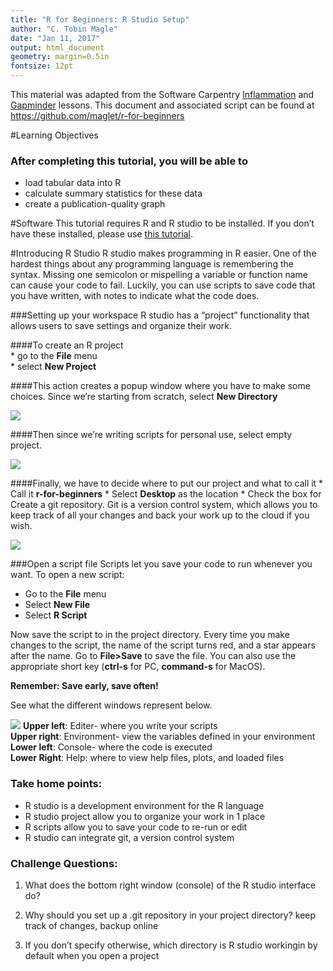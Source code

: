 ```yaml
---
title: "R for Beginners: R Studio Setup"
author: "C. Tobin Magle"
date: "Jan 11, 2017"
output: html_document
geometry: margin=0.5in
fontsize: 12pt
---
```

This material was adapted from the Software Carpentry [Inflammation](http://swcarpentry.github.io/r-novice-inflammation/01-starting-with-data.html) and [Gapminder]("https://raw.githubusercontent.com/swcarpentry/r-novice-gapminder/gh-pages/_episodes_rmd/data/gapminder-FiveYearData.csv") lessons. This document and associated script can be found at
[https://github.com/maglet/r-for-beginners](https://github.com/maglet/r-for-beginners)

#Learning Objectives

### After completing this tutorial, you will be able to 
* load tabular data into R
* calculate summary statistics for these data
* create a publication-quality graph

#Software
This tutorial requires R and R studio to be installed. If you don't have these 
installed, please use [this tutorial](http://web.cs.ucla.edu/~gulzar/rstudio/).

#Introducing R Studio
R studio makes programming in R easier. One of the hardest things about any 
programming language is remembering the syntax. Missing one semicolon or 
mispelling a variable or function name can cause your code to fail. Luckily, you
can use scripts to save code that you have written, with notes to indicate what 
the code does.

###Setting up your workspace
R studio has a "project" functionality that allows users to save settings and organize their work. 

####To create an R project  
* go to the __File__ menu  
* select __New Project__ 

####This action creates a popup window where you have to make some choices. Since we're starting from scratch, select __New Directory__

![](Supplemental/newdirectory.png)

####Then since we're writing scripts for personal use, select empty project.

![](Supplemental/EmptyProject.png)

####Finally, we have to decide where to put our project and what to call it 
* Call it __r-for-beginners__
* Select __Desktop__ as the location
* Check the box for Create a git repository. Git is a version control system, which allows you to keep track of all your changes and back your work up to the cloud if you wish. 

![](Supplemental/name-location-git.png)

###Open a script file
Scripts let you save your code to run whenever you want. To open a new script:   

* Go to the __File__ menu  
* Select __New File__  
* Select __R Script__  

Now save the script to in the project directory. Every time you make changes to 
the script, the name of the script turns red, and a star appears after the name. 
Go to __File>Save__ to save the file. You can also use the appropriate short key 
(__ctrl-s__ for PC, __command-s__ for MacOS).  

**Remember: Save early, save often!**

See what the different windows represent below.

![](Supplemental/Rstudio.png)
**Upper left**: Editer- where you write your scripts  
**Upper right**: Environment- view the variables defined in your environment  
**Lower left**: Console- where the code is executed  
**Lower Right**: Help: where to view help files, plots, and loaded files  

### Take home points:
* R studio is a development environment for the R language
* R studio project allow you to organize your work in 1 place
* R scripts allow you to save your code to re-run or edit
* R studio can integrate git, a version control system

### Challenge Questions: 
1. What does the bottom right window (console) of the R studio interface do?

2. Why should you set up a .git repository in your project directory?
keep track of changes, backup online

3. If you don't specify otherwise, which directory is R studio workingin by default when you open a project